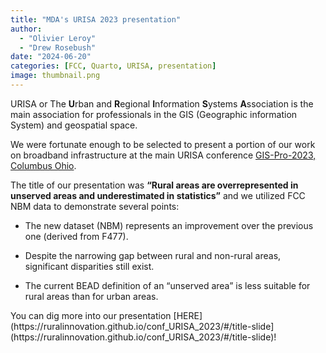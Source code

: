 ```yaml
---
title: "MDA's URISA 2023 presentation"
author: 
  - "Olivier Leroy"
  - "Drew Rosebush"
date: "2024-06-20"
categories: [FCC, Quarto, URISA, presentation]
image: thumbnail.png
---
```


URISA or The **U**rban and **R**egional **I**nformation **S**ystems **A**ssociation is the main association for professionals in the GIS (Geographic information System) and geospatial space. 

We were fortunate enough to be selected to present a portion of our work on broadband infrastructure at the main URISA conference [GIS-Pro-2023, Columbus Ohio](https://gispro2023.sched.com/). 

The title of our presentation was **"Rural areas are overrepresented in unserved areas and underestimated in statistics"** and we utilized FCC NBM data to demonstrate several points:

- The  new dataset (NBM) represents an improvement over the previous one (derived from F477).

- Despite the narrowing gap between rural and non-rural areas, significant disparities still exist.

- The current BEAD definition of an "unserved area" is less suitable for rural areas than for urban areas.


You can dig more into our presentation [HERE](https://ruralinnovation.github.io/conf_URISA_2023/#/title-slide](https://ruralinnovation.github.io/conf_URISA_2023/#/title-slide)!


